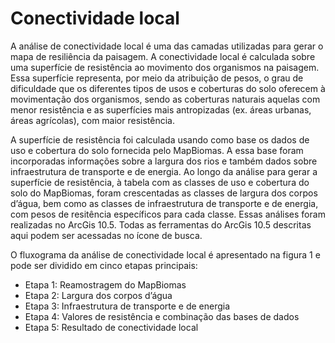 # Conectividade local

A análise de conectividade local é uma das camadas utilizadas para gerar o mapa de resiliência da paisagem. A conectividade local é calculada sobre uma superfície de resistência ao movimento dos organismos na paisagem. Essa superfície representa, por meio da atribuição de pesos, o grau de dificuldade que os diferentes tipos de usos e coberturas do solo oferecem à movimentação dos organismos, sendo as coberturas naturais aquelas com menor resistência e as superfícies mais antropizadas (ex. áreas urbanas, áreas agrícolas), com maior resistência.

<!-- 2024-03-04 remover
As áreas resilientes às mudanças climáticas são classificadas por dois eixos, (1) a **heterogeneidade da paisagem** e (2) **conectividade local**. A conectividade local é calculada sobre uma superfície de resistência ao movimento dos organismos na paisagem. Essa superfície representa, por meio da atribuição de pesos, o grau de dificuldade que os diferentes tipos de usos e coberturas do solo oferecem à movimentação dos organismos, sendo as coberturas naturais aquelas com menor resistência e as superfícies mais antropizadas, com maior resistência (ex. áreas urbanas). -->

A superfície de resistência foi calculada usando como base os dados de uso e cobertura do solo fornecida pelo MapBiomas. A essa base foram incorporadas informações sobre a largura dos rios e também dados sobre infraestrutura de transporte e de energia. Ao longo da análise para gerar a superfície de resistência, à tabela com as classes de uso e cobertura do solo do MapBiomas, foram crescentadas as classes de largura dos corpos d’água, bem como as classes de infraestrutura de transporte e de energia, com pesos de resitência específicos para cada classe. Essas análises foram realizadas no ArcGis 10.5. Todas as ferramentas do ArcGis 10.5 descritas aqui podem ser acessadas no ícone de busca.

O fluxograma da análise de conectividade local é apresentado na figura 1 e pode ser dividido em cinco etapas principais:

+ Etapa 1: Reamostragem do MapBiomas
+ Etapa 2: Largura dos corpos d'água
+ Etapa 3: Infraestrutura de transporte e de energia
+ Etapa 4: Valores de resistência e combinação das bases de dados
+ Etapa 5: Resultado de conectividade local

<!-- 2024-03-04 [INSERIR FIGURA FLUXOGRAMA AQUI] -->


<!-- 
//////////////////////////////////////////////////////
2024-03-05
TUDO O QUE ESTÁ ABAIXO FOI SEPARADO EM qmd ESPECÍFICOS
MANTIVE APENAS PARA CONFERÊNCIA ANTES DE FINALIZARMOS
//////////////////////////////////////////////////////


## Bases de dados e arquivos utilizados na análise

As bases de dados e arquivos utilizadas em cada etapa da análise são apresentadas abaixo.

### Uso e cobertura do solo

+ MapBiomas Coleção 8 - Ano 2021 [LINK COLEÇÃO 8]: (Projeto MapBiomas – Coleção 8 da Série Anual de Mapas de Cobertura e Uso da Terra do Brasil, acessado em outubro de 2023 através do link: https://storage.googleapis.com/mapbiomas-public/initiatives/brasil/collection_8/lclu/coverage/brasil_coverage_2022.tif)  

### Largura dos rios

<!-- 2024-03-04 remover
As informações sobre largura dos rios foram derivadas a partir das camadas de águas abertas do MapBiomas [@mapbiomas_project_collection_2020], a camada de bacias hidrográficas no nível 8 [Lehner &Grill (2013)]<!--COLOCAR NO ZOTERO   e a camada de largura efetiva dos corpos d'água [Yamashida et al. 2014]. -->
<!--
+ MapBiomas Água: [INSERIR LINK BASE DE DADOS - PARA DOWNLOAD]

+ Bacias hidrográficas nível 8 (Lehner &Grill 2013): [INSERIR LINK BASE DE DADOS - PARA DOWNLOAD]

+ Largura efetiva dos corpos d'água (Yamashida et al. 2014): [INSERIR LINK BASE DE DADOS - PARA DOWNLOAD] -->

<!-- acho importante colocar também o link para o download, não somente a citação. No caso das bacias foi o HydroSHEDS? -->

<!-- 2024-03-04 remover
### Infraestrutura de transporte e de energia


As informações sobre infraestrutura de transporte foram originadas a partir das camadas de estradas pavimentadas, estradas não-pavimentadas e ferrovias fornecidas pelo Instituto Brasileiro de Geografia e Estatística (IBGE) (\[BCIM250, 2021\]) (<https://www.ibge.gov.br/geociencias/cartas-e-mapas/bases-cartograficas-continuas/15759-brasil.html?=&t=downloads>).
As bases de infraestrutura de energia correspondem às camadas de aerogeradores, centrais geradoras de energia fotovoltaicas, linhas de transmissão de energia eólica e usinas termelétricas fornecidas pela Agência Nacional de Energia Elétrica (ANEEL) (<https://gisepeprd2.epe.gov.br/WebMapEPE/>) e a camada de linhas de transmissão de energia fornecida pelo IBGE (\[BCIM250, 2021\]).


+ Estradas pavimentadas, estradas não-pavimentadas, ferrovias e linhas de transmissão de energia (IBGE - BCIM250, 2021):
<https://www.ibge.gov.br/geociencias/cartas-e-mapas/bases-cartograficas-continuas/15759-brasil.html?=&t=downloads>

+ Aerogeradores, centrais geradoras de energia fotovoltaicas, linhas de transmissão de energia eólica e usinas termelétricas (ANEEL):
<https://gisepeprd2.epe.gov.br/WebMapEPE/>

<!-- houve a necessidade de filtrar algum dados antes para fazer as análises, por exemplo na parte de energia, algum filtro foi aplicado para retirar informações que não eram necessárias? 


### Filtro *kernel*

+ Filtro *kernel*: [ADICIONAR ARQUIVO TXT COM O FILTRO] 


## Reamostragem do MapBiomas

A reamostragem da base de dados do MapBiomas corresponde à Etapa 1 da análise de conectividade local. Foi necessário reamostrar os dados do MapBiomas de 30 m (resolução original) para 90 m. A reamostragem foi realizada com o uso da ferramenta "Resample" pelo *método de vizinho mais próximo* (*nearest*). 

Para essa etapa, o arquivo de entrada "input raster" correspondeu à camada original do MapBiomas e para o arquivo de saída "output raster" atribuímos um novo nome. A resolução de aproximadamente 90 m (ou seja 0.00083333333) para o pixel do novo arquivo gerado foi indicada no campo `Output Cell Size (optional)`. A escolha do método `Nearest` foi definida no campo `Resampling technique (optional)` (@fig-1). No final do processo de reamostragem seguimos a mesma classificação proposta pelo MapBiomas para colorir os usos do solo (@map1-mapbiomas). Esse processo gerou a listagem de 29 classes de uso e cobertura do solo. 

<!-- 2024-03-04 remover
As análises conduzidas para o mapeamento das áreas resilientes às mudanças climáticas foram realizadas na resolução espacial de 90 metros. Desta forma, reamostramos os dados do MapBiomas, que originalmente estavam com resolução de 30 metros, para uma resolução de 90 metros. A reamostragem foi realizada com o uso da ferramenta "Resample" pelo **método de vizinho mais próximo** (*nearest*). O arquivo de entrada "input raster" correspondeu a camada original do MapBiomas, e para o arquivo de saída "output raster" atribuímos um novo nome. A resolução de aproximadamente 90 metros (ou seja 0.00083333333) para o pixel do novo arquivo gerado foi estabelecida no campo `Output Cell Size (optional)`. A escolha do método `Nearest` foi definida no campo `Resampling technique (optional)` (@fig-1). No final do processo de reamostragem seguimos a mesma classificação proposta pelo MapBiomas (com 27 classes) para colorir os usos do solo (@map1-mapbiomas).


![Método da reamostragem da superfície de uso e cobertura do solo (MapBiomas coleção 8 de 2021), de 30 m para 90 m, por meio da técnica NEAREST, no ArcGis 10.5.](figs/fig_1.png){width=100% #fig-1}

![Classificação do uso e cobertura do solo convertida de uma resolução de 30 m para 90 m, tomando como base MapBiomas, coleção 8 de 2023.](figs/map1_mapbiomas.png){width=100% #map1-mapbiomas}


## Largura dos corpos d'água

A camada de uso e cobertura do solo na escala de 90 m equivalente a águas abertas (rios, lagos e oceanos; @map2_aguas) foi subdividida em quatro classes distintas de acordo com a largura dos corpos d’água.

![Camada de águas abertas do MapBiomas, usada como base para classificação dos tamanhos dos rios.](figs/map2_aguas.png){width=100% #map2-aguas}


Nessa etapa, inicialmente extraímos a máscara de corpos de águas abertas e dividimos essa classe única em pedaços menores, regionalizando suas larguras por trechos. Esta divisão ocorreu com o uso da ferramenta “Raster Calculator” (@fig-2), por meio da intersecção entre as camadas matriciais de águas abertas e de bacias hidrográficas no nível 8, produzidas por Lehner &Grill (2013) (@map3-bacias).

![Ferramenta “Raster Calculator”, do programa ArcGis 10.5, utilizada para a intersecção entre as camadas de águas abertas e bacias hidrográficas, gerando trechos de corpos d’água utilizados para consulta da largura dos mesmos.](figs/fig_2.png){width=100% #fig-2}

![Bacias hidrográficas de nivel 8 (Lehner &Grill 2013).](figs/map3_bacias.png){width=100% #map3-bacias}

Para cada um dos trechos gerados, foi calculado o valor máximo de largura de cada trecho de águas abertas, por meio meio da estatística zonal (@fig-3). A largura efetiva máxima dos corpos d’água, de margem a margem, foi obtida através da base GWD – LR de Yamashida et al. 2014 (@map4-aguasporbacias). 

![Uso da ferramenta “Zonal Statistics”, do programa ArcGis 10.5, para calcular a largura máxima de cada trecho de corpos d’água por unidade de consulta.](figs/fig_3.png){width=100% #fig-3}

![Divisão da camada de águas abertas do MapBiomas recortada pelas bacias hidrográficas de nivel 8.](figs/map4_aguasPORbacias.png){width=100% #map4-aguasporbacias}

Com base nos valores de largura máxima agrupamos os trechos dos rios em quatro classes de largura:

+ i. 1 a 250 m;
+ ii. 250 a 1.000 m; 
+ iii. 1.000 a 4.000 m;
+ iv. maior de 4.000 m. 

Por meio da ferramenta “Mosaic to New Raster” (@fig-4), realizamos uma mosaicagem entre a camada contendo essas quatro classes e a camada do MapBiomas (já subtraída da classe de águas abertas), elevando de 29 para 32 o número de classes de uso e cobertura do solo.

![Ferramenta “Mosaic to New Raster”, do programa ArcGis 10.5, utilizada para fazer a mosaicagem entre a superfície contendo as quatro classes de corpos d’água com larguras distintas e a superfície do MapBiomas 2021 na escala de 90 m sem a classe de águas abertas (a ser substituída pelas quatro novas classes de corpos d’água).](figs/fig_4.png){width=100% #fig-4}

<!--
//////////////////////////////////////////////////////////////////////////////////////////////////////////////////////////////////
ESTOU COLOCANDO ESSA SEÇÃO EM COMENTÁRIO PORQUE ESTÁ EXPLICADO ANTERIORMENTE. 
TALVEZ POSSAMOS REVISAR OS DOIS TEXTOS E VER SE TEM ALGUMA INFORMAÇÃO AQUI QUE AINDA NÃO FOI EXPLICADO ACIMA?
//////////////////////////////////////////////////////////////////////////////////////////////////////////////////////////////////

## Classificação das larguras dos rios

A classe de cobertura do solo equivalente a águas abertas (rios, lagos e oceanos) recebeu valores de resistência variando em função da largura desses corpos d’água já que rios maiores são barreiras mais resistentes à movimentação da biodiversidade terrestre. Para que isso fosse possível, tivemos que dividir os corpos d’água em pedaços menores, regionalizando suas larguras por trechos. Nesta divisão usamos as bacias hidrográficas no nível 8 produzidas por Venticinque e colaboradores (2021). Os trechos de corpos d’água foram utilizados para segmentar a largura efetiva dos corpos d’água, de margem a margem, ao longo de todo o canal da base disponibilizada por Yamashida e colaboradores (2014).

Para cada trecho da máscara de corpos d’água por bacias, com base nos dados de largura efetiva de margem a margem, extraímos o valor máximo de largura, sendo esse valor utilizado como medida de largura de cada trecho de águas abertas. Uma vez identificada a largura máxima de cada trecho de corpo d’água, agrupamos os rios nas seguintes classes de largura: i. 1 a 250 metros, ii. 250 a 1000 metros, iii. 1000 a 4000 metros e iv. maiores de 4000 metros. A inclusão dessas quatro classes de largura de corpos d’água, elevou de 34 para 37 o número de classes de cobertura do solo. Os valores de resistência atribuído para cada uma dessas classes variou e podem ser vistos na @tbl-2.



## Infraestrutura de transporte e de energia

<!-- 2024-03-04 Precisa descrever aqui quais dados estão sendo utlizados. Bases IBGE e ANEEL e listar direitinho quais dados dessas bases - não foram todos de energia e isso precisa ficar bem claro. --> 
<!--
As camadas de infraestrutura de transporte e de energia foram inicialmente convertidas de formatos vetoriais para *raster*, com pixels de tamanho aproximado de 90 m (@fig-2). Essa conversão foi realizada para cada arquivo usando a ferramenta `Polyline to Raster`, onde o arquivo de entrada "Input Features" corresponde à camada de infraestrutura original e o arquivo de saída "Value field" é a camada *raster* que será criada. A definição da resolução espacial "Output Raster Dataset" corresponde a 0.00083333333 (ou seja 90 m de resolução).

![Método de conversão de arquivos vetoriais para arquivos matriciais (*raster*) já definindo os pixels com tamanho aproximado de 90 m, no ArcGis 10.5.](figs/fig2.png){width=100% #fig-2}

As camadas *raster* geradas receberam valores de resistência (ver item Valores de resistência) como atributo específico das classes de infraestrutura e, posteriormente, todas as camadas foram agrupadas em um único arquivo matricial. Para realizar esse agrupamento, usamos a ferramenta `Cell Statistics`, informando, no campo `overlay satatistic`, que o resultado do agrupamento deve considerar o valor máximo do pixel (@fig-3). Essa indicação é importante para que, na sobreposição das várias camadas de infraestrutura, prevaleça sempre o valor de pixel com resistência mais alta.

![Uso da ferramenta “`Cell Statistics`”, no ArcGis 10.5, para agrupar as bases de infraestrutura em uma única superfície, onde prevalecem os valores máximos de resistência atribuídos a cada classe.](figs/fig3.png){width=100% #fig-3}

Usando novamente a ferramenta `Cell Statistics` conjugamos as bases matriciais de infraestrutura de transporte e energia indicadas acima com a camada de uso e cobertura do solo combinada com as classes de corpos d'água. Da mesma forma como conduzido anteriormente, no agrupamento das camadas de infraestrutura de transporte e de energia, durante a sobreposição, prevaleceu sempre o maior valor de resistência: no campo `overlay satatistic` o resultado do agrupamento deve considerar o valor máximo do pixel (@fig-4). Feita esta operação, obtivemos uma nova superfície matricial (*raster*), combinando todas as classes listadas aqui.

![Uso da ferramenta “Cel Statistics”, no ArcGis 10.5, para agrupar a camada de infraestrutura de transporte e de energia com a camada de uso e cobertura em uma única superfície, onde prevalecem os valores máximos de resistência atribuídos a cada classe.](figs/fig4.png){width=100% #fig-4}


## Valores de resistência

Os valores de resistência para cada classe de uso e cobertura do solo foram atribuídos, por bioma, pela equipe do projeto e por especialistas. Esses valores variaram de 1 a 20 em números inteiros, sendo 1 o valor de menor resistência e 20 o de maior resistência (@tbl-1).

Iniciamos a atribuição dos valores de resistência na camada de uso e cobertura do solo (Tabela 1). A esse conjunto de dados, acrescentamos uma coluna na tabela de atributos, com as 4 classes de largura dos corpos d'água. Por fim, atribuímos à camada de infraestrutura de transporte e de energia, os valores de resistência e combinamos o resultado à camada anterior (conforme descrito no item anterior).

O mapa consolidado de cobertura e uso do solo, combinando as classes de largura dos corpos d'água e as classes de infraestrutura de transporte e de energia, totalizou 39 classes.
-->
<!-- NECESSÁRIO INCLUIR A TABELA DE RESISTÊNCIAS GERADA ATÉ AQUI -->

<!-- 2024-03-04 remover
Os valores de resistência têm como objetivo representar de forma comparativa o grau de dificuldade imposto à movimentação da biodiversidade por cada classe específica de uso e cobertura do solo. As premissas assumidas para definir os valores foram: i. quanto maior for a diferença estrutural da classe de cobertura do solo para o hábitat original do bioma, maior será a dificuldade à movimentação que a classe oferece e ii. corpos d’água mais largos oferecem maior resistência ao deslocamento de organismos terrestres na paisagem do que corpos d’água mais estreitos. -->


<!--
|N|Classe de cobertura do solo|Amazônia|Caatinga|Cerrado|Mata Atlântica|Pampa|Pantanal|
|--:|--:|--:|--:|--:|--:|--:|--:|
|1|Afloramento rochoso|3|1|2|3|2|-|
|2|Algodão|7|7|10|-|-|-|
|3|Aquacultura|-|10|7|7|7|-|
|4|Área urbana|20|20|20|20|20|20|
|5|Áreas alagadas (Campos e Pântanos)|1|-|1|2|1|1|
|6|Arroz|-|-|10|10|10|-|
|7|Café|-|7|10|4|-|-|
|8|Cana de açúcar|15|10|10|10|-|10|
|9|Citrus|-|-|10|4|-|-|
|10|Dendê|10|-|-|-|-|-|
|11|Floresta alagada|1|-|-|-|-|-|
|12|Formação campestre (campos)|1|1|1|2|1|1|
|13|Formação de savana|1|1|1|2|-|1|
|14|Formação florestal|1|1|1|1|1|1|
|15|Mangue|1|1|1|1|-|-|
|16|Mineração|20|20|20|20|20|20|
|17|Mosaico de usos|10|7|10|10|10|7|
|18|Outras áreas não vegetadas|10|10|10|10|10|10|
|19|Outras culturas perenes|10|7|7|4|-|-|
|20|Outras culturas temporárias|15|7|10|10|10|5|
|21|Outras formações não florestais|-|7|-|2|-|-|
|22|Pastagem|17|7|7|9|7|7|
|23|Praia, duna e areal|2|2|2|2|2|2|
|24|Salina (Apicum)|2|1|2|2|-|-|
|25|Silvicultura (floresta plantada)|7|2|7|3|10|5|
|26|Soja|17|10|10|10|10|10|
|27|Vegetação de restinga arbórea|-|1|-|1|1|-|
|28|Vegetação de restinga herbácea|-|1|-|2|1|-|
|29|Corpos d’águas abertas até 250 m|2|2|2|2|2|2|
|30|Corpos d’águas abertas de 250 a 1000 m|5|5|5|5|5|5|
|31|Corpos d’águas abertas de 1000 a 4000 m|10|10|10|10|10|10|
|32|Corpos d’águas abertas acima de 4000 m|12|12|12|12|12|12|
|33|Aerogeradores|15|15|15|15|15|15|
|34|Centrais geradoras de energia solar|15|17|17|17|17|17|
|35|Estradas não pavimentadas|10|10|7|10|7|3|
|36|Estradas pavimentadas|20|20|20|20|20|20|
|37|Ferrovias|10|10|10|10|10|10|
|38|Linhas de transmissão (tradicionais e anexas ao sistema eólico)|10|7|7|7|7|7|
|39|Termelétricas|20|20|20|20|20|20|
: Valores de resistência, por bioma, para as 39 classes de uso e cobertura do solo, resultado da combinação das superfícies de uso e cobertura do solo do MapBiomas (N: 1 - 28), as classes de tamanho dos rios (N: 29 - 32) e da camada de infraestrutura de transporte e de energia (N: 33 - 39). {#tbl-1}
-->

<!--
COMO COLOCAMOS ESSES VALORES DENTRO DAS NOSSAS CAMADAS? 
NO TEXTO SAIMOS DIRETO DAS CAMADAS E DA TABELO PRO MAPA FINAL DE RESISTÊNCIA SEM DIZER COMO PODEMOS DEFINIR OS VALORES DOS PIXELS
-->

<!--
ATUALIZAR MAPA DE RESISTÊNCIA
 -->
<!--
![Superfície de resistência gerada a partir do mapa com 39 classes de uso e cobertura do solo, resultado da combinação das superfícies de uso e cobertura do solo do MapBiomas e de infraestrutura. Nesta superfície a resistência das águas abertas (rios, lagos e oceanos) não foi diferenciada em função da largura dos corpos d’água.](figs/fig6.png){width=100% #fig-5}


## Resultado de conectividade local
-->
<!--
FALTA COMPLEMENTAR TODA ESSAS SESSÃO COM AS IMAGENS DE COMO FAZER O PASSO A PASSO NO ARCGIS

**2024 -  ainda nao temos as fotos com o passo a passo dessa seção (fig 6 até a 11)**
-->
<!--
A superfície final de conectividade local foi gerada a partir dos seguintes passos:

Passo 1 - Usando a ferramenta “Reclassify” do Spatial Analyst (Figura 9 - @fig6) construímos máscaras a partir da superfície de uso e cobertura do solo, gerando duas superfícies:
+ a.	Superfície de águas abertas, onde as classes de largura dos rios receberam o valor de 1 e as demais classes foram consideradas como "NoData" (@fig7).
+ b.	Superfície terrestre, onde as classes de água foram reclassificadas para "NoData" e das demais receberam o valor igual a 1 (@fig7).
-->
<!--
ADICIONAR FIGURA 6 MOSTRANDO COMO FAZER O RECLASSIFY
ADICIONAR COMO FICAM AS IMAGENS DAS SUPERFICIES A E B??
-->
<!--
Passo 2 - Usando a ferramenta Focal Statistics, aplicamos a função *kernel* à superfície de resistência gerada para todo o Brasil (Figura 10 - @fig8). Esta análise considerou uma função de decaimento linear em uma janela móvel definida por um raio de 23 pixels (~2.070 m).
-->
<!-- 2024-03-04 remover
que representa o contexto espacial em que cada pixel está inserido, reconhecendo que pixels mais próximos possuem maior influência um sobre o outro do que pixels mais distantes, influenciando o valor de conectividade local de cada pixel. Desta maneira, a função Kernel nos auxilia na tarefa de encontrar os melhores caminhos de deslocamento na paisagem, ou seja, aqueles caminhos que oferecem menor resistência. -->
<!--
Passo 3 - Multiplicamos a superfície gerada no passo 2 pela superfície *a* (águas abertas) geradas no Passo 1. Essa multiplicação foi realizada com o uso da ferramenta “Raster Calculator” (Figura 11 - @fig9), nos fornecendo os valores de conectividade local apenas para os corpos d’água.
-->
<!-- 2024-03-04 remover
Os valores de conectividade local gerados para as águas abertas, uma vez que foram gerados juntamente com os valores para as áreas terrestres (no Passo 2), consideram a influência da resistência das áreas terrestres na conectividade dos corpos d’água. Na prática isso quer dizer que se um pequeno corpo d’água estiver inserido em uma área de baixa resistência, como uma formação florestal, ele terá valores de conectividade local maiores do que se estiver inserido em uma área de alta resistência, como uma pastagem, por exemplo. -->
<!--
Passo 4 - Multiplicamos a superfície *b* (máscara das classes terrestres) gerada no Passo 1 pela superfície de resistência original. Esta operação foi realizada com o auxílio da ferramenta “Raster Calculator” (Figura 11 - @fig9) e nos forneceu um arquivo de resistência apenas para as áreas terrestres.
-->
<!-- 2024-03-04 remover
Neste cenário os valores de resistência das classes de águas abertas, por terem sido excluídos das análises, não afetam os valores de resistência das áreas terrestres. -->
<!--
Passo 5 - Aplicamos o filtro *kernel* à superfície de resistência das classes terrestres (gerada no Passo 4). Essa análise foi realizada com o auxílio da ferramenta “Focal Statistics” e gerou uma camada de conectividade local onde as áreas terrestres não são influenciadas pelas águas abertas.
-->
<!-- 2024-03-04 remover
Ou seja, nesta operação esperamos que um organismo terrestre não evite um pixel de habitat na borda de um rio largo, por exemplo, simplesmente porque esse rio oferece uma grande resistência para ser transposto. -->
<!--
Passo 6 - Usando a ferramenta “Mosaic to new Raster” (Figura 12- @fig10), realizamos a mosaicagem das superfícies geradas nos Passos 4 e 5.
 Esse produto é considerado a nossa superfície final de conectividade local (Figura 13 - @fig11). -->
<!--
Por fim, para calcularmos os valores finais de conectividade local multiplicamos os valores de resistência por -1 por considerarmos que a conectividade é o inverso dos valores de resistência suavizados pelo filtro *kernel* @fig-7.


![Conectividade local, definida como o inverso da resistência à movimentação de organismos das diferentes classes de uso e coberturas do solo.](figs/fig7.png){width=100% #fig-7}  -->



